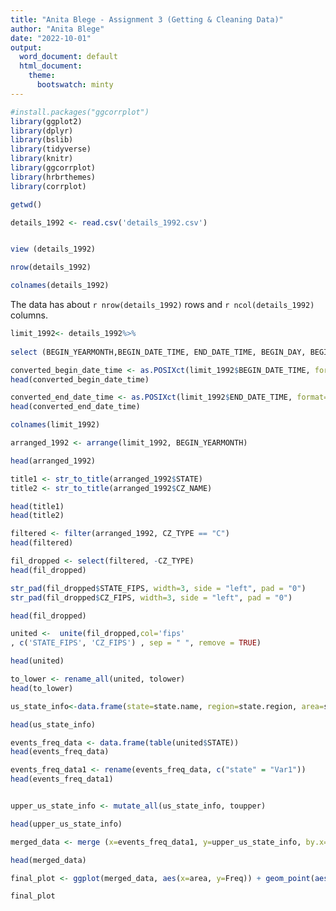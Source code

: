 ---
title: "Anita Blege - Assignment 3 (Getting & Cleaning Data)"
author: "Anita Blege"
date: "2022-10-01"
output:
  word_document: default
  html_document:
    theme:
      bootswatch: minty
---


```{r setup, include = FALSE}
#install.packages("ggcorrplot")
library(ggplot2)
library(dplyr)
library(bslib)
library(tidyverse)
library(knitr)
library(ggcorrplot)
library(hrbrthemes)
library(corrplot)

```




```{r, include = FALSE}
getwd()

details_1992 <- read.csv('details_1992.csv')


view (details_1992)

nrow(details_1992)

colnames(details_1992)
```
The data has about `r nrow(details_1992)` rows and `r ncol(details_1992)` columns.


```{r, include= FALSE}
limit_1992<- details_1992%>%
  
select (BEGIN_YEARMONTH,BEGIN_DATE_TIME, END_DATE_TIME, BEGIN_DAY, BEGIN_TIME,END_YEARMONTH, END_DAY, END_TIME, EPISODE_ID, EVENT_ID, STATE, STATE_FIPS, MONTH_NAME, CZ_NAME, CZ_TYPE, CZ_FIPS, EVENT_TYPE, SOURCE, BEGIN_LAT, BEGIN_LON, END_LAT, END_LON)

converted_begin_date_time <- as.POSIXct(limit_1992$BEGIN_DATE_TIME, format="%Y-%m-%d %H:%M:%S", tz="UTC")
head(converted_begin_date_time)

converted_end_date_time <- as.POSIXct(limit_1992$END_DATE_TIME, format="%Y-%m-%d %H:%M:%S", tz="UTC")
head(converted_end_date_time)

colnames(limit_1992)

arranged_1992 <- arrange(limit_1992, BEGIN_YEARMONTH)

head(arranged_1992)

```

```{r, include=FALSE}
title1 <- str_to_title(arranged_1992$STATE)
title2 <- str_to_title(arranged_1992$CZ_NAME)

```

```{r, include=FALSE}
head(title1)
head(title2)

filtered <- filter(arranged_1992, CZ_TYPE == "C")
head(filtered)
```


```{r, include=TRUE}

fil_dropped <- select(filtered, -CZ_TYPE)
head(fil_dropped)

```

```{r, include=FALSE}
str_pad(fil_dropped$STATE_FIPS, width=3, side = "left", pad = "0")
str_pad(fil_dropped$CZ_FIPS, width=3, side = "left", pad = "0")

head(fil_dropped)
```


```{r, include=TRUE}

united <-  unite(fil_dropped,col='fips'
, c('STATE_FIPS', 'CZ_FIPS') , sep = " ", remove = TRUE)

head(united)

```



```{r, inlclude=TRUE}
to_lower <- rename_all(united, tolower)
head(to_lower)

```
``` {r, include = TRUE}

us_state_info<-data.frame(state=state.name, region=state.region, area=state.area)

head(us_state_info)

```

```{r, include = TRUE}
events_freq_data <- data.frame(table(united$STATE))
head(events_freq_data)

```


```{r, include = TRUE}

events_freq_data1 <- rename(events_freq_data, c("state" = "Var1"))
head(events_freq_data1)


upper_us_state_info <- mutate_all(us_state_info, toupper)

head(upper_us_state_info)

```


```{r, include = TRUE}

merged_data <- merge (x=events_freq_data1, y=upper_us_state_info, by.x="state", by.y = "state")

head(merged_data)

```

```{r, include = TRUE}
final_plot <- ggplot(merged_data, aes(x=area, y=Freq)) + geom_point(aes(color=region)) + labs(x= "Land Area (Square Miles)", y= "Number of Storm Events in 1992")

final_plot
```
